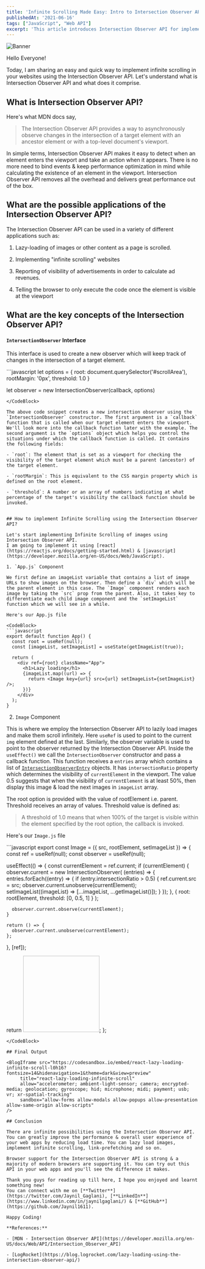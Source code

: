 ```yaml
---
title: 'Infinite Scrolling Made Easy: Intro to Intersection Observer API'
publishedAt: '2021-06-16'
tags: ["JavaScript", "Web API"]
excerpt: 'This article introduces Intersection Observer API for implementing infinite scrolling'
---
```


![Banner](static/images/blog/intersection_observer_banner.jpeg)


Hello Everyone!

Today, I am sharing an easy and quick way to implement infinite scrolling in your websites using the Intersection Observer API. 
Let's understand what is Intersection Observer API and what does it comprise.

## What is Intersection Observer API?

Here's what MDN docs say,
> The Intersection Observer API provides a way to asynchronously observe changes in the intersection of a target element with an ancestor element or with a top-level document's viewport.

In simple terms, Intersection Observer API makes it easy to detect when an element enters the viewport and take an action when it appears. There is no more need to bind events & keep performance optimization in mind while calculating the existence of an element in the viewport. Intersection Observer API removes all the overhead and delivers great performance out of the box. 


## What are the possible applications of the Intersection Observer API?

The Intersection Observer API can be used in a variety of different applications such as:

1. Lazy-loading of images or other content as a page is scrolled.

2. Implementing "infinite scrolling" websites

3. Reporting of visibility of advertisements in order to calculate ad revenues.

4. Telling the browser to only execute the code once the element is visible at the viewport


## What are the key concepts of the Intersection Observer API?

#### `IntersectionObserver` Interface

This interface is used to create a new observer which will keep track of changes in the intersection of a target element.

<CodeBlock>
```javascript
let options = {
  root: document.querySelector('#scrollArea'),
  rootMargin: '0px',
  threshold: 1.0
}

let observer = new IntersectionObserver(callback, options)
```
</CodeBlock>

The above code snippet creates a new intersection observer using the `IntersectionObserver` constructor. The first argument is a `callback` function that is called when our target element enters the viewport. We'll look more into the callback function later with the example. The second argument is the `options` object which helps you control the situations under which the callback function is called. It contains the following fields:

- `root`: The element that is set as a viewport for checking the visibility of the target element which must be a parent (ancestor) of the target element.

- `rootMargin`: This is equivalent to the CSS margin property which is defined on the root element.

- `threshold`: A number or an array of numbers indicating at what percentage of the target's visibility the callback function should be invoked.


## How to implement Infinite Scrolling using the Intersection Observer API?

Let's start implementing Infinite Scrolling of images using Intersection Observer API.
I am going to implement it using [react](https://reactjs.org/docs/getting-started.html) & [javascript](https://developer.mozilla.org/en-US/docs/Web/JavaScript). 

1. `App.js` Component

We first define an imageList variable that contains a list of image URLs to show images on the browser. Then define a `div` which will be the parent element in this case. The `Image` component renders each image by taking the `src` prop from the parent. Also, it takes key to differentiate each child image component and the `setImageList` function which we will see in a while.

Here's our App.js file

<CodeBlock>
```javascript
export default function App() {
  const root = useRef(null);
  const [imageList, setImageList] = useState(getImageList(true));

  return (
    <div ref={root} className="App">
      <h1>Lazy loading</h1>
      {imageList.map((url) => {
        return <Image key={url} src={url} setImageList={setImageList} />;
      })}
    </div>
  );
}
```
</CodeBlock>

2. `Image` Component

This is where we employ the Intersection Observer API to lazily load images and make them scroll infinitely.  Here `useRef` is used to point to the current `img` element defined at the last. Similarly, the observer variable is used to point to the observer returned by the Intersection Observer API. Inside the `useEffect()` we call the `IntersectionObserver` constructor and pass a callback function. This function receives a `entries` array which contains a list of [`IntersectionObserverEntry`](https://developer.mozilla.org/en-US/docs/Web/API/IntersectionObserverEntry) objects. It has `intersectionRatio` property which determines the visibility of `currentElement` in the viewport. The value 0.5 suggests that when the visibility of `currentElement` is at least 50%, then display this image & load the next images in `imageList` array.

The root option is provided with the value of rootElement i.e. parent. Threshold receives an array of values. Threshold value is defined as:
 
> A threshold of 1.0 means that when 100% of the target is visible within the element specified by the root option, the callback is invoked.

Here's our `Image.js` file

<CodeBlock>
```javascript
export const Image = ({ src, rootElement, setImageList }) => {
  const ref = useRef(null);
  const observer = useRef(null);

  useEffect(() => {
    const currentElement = ref.current;
    if (currentElement) {
      observer.current = new IntersectionObserver(
        (entries) => {
          entries.forEach((entry) => {
            if (entry.intersectionRatio > 0.5) {
              ref.current.src = src;
              observer.current.unobserve(currentElement);
              setImageList((imageList) => [...imageList, ...getImageList()]);
            }
          });
        },
        {
          root: rootElement,
          threshold: [0, 0.5, 1]
        }
      );

      observer.current.observe(currentElement);
    }

    return () => {
      observer.current.unobserve(currentElement);
    };
  }, [ref]);

  return <img ref={ref} width="200px" height="200px" alt="" />;
};
```
</CodeBlock>

## Final Output

<BlogIframe src="https://codesandbox.io/embed/react-lazy-loading-infinite-scroll-l0h16?fontsize=14&hidenavigation=1&theme=dark&view=preview"     
     title="react-lazy-loading-infinite-scroll"
     allow="accelerometer; ambient-light-sensor; camera; encrypted-media; geolocation; gyroscope; hid; microphone; midi; payment; usb; vr; xr-spatial-tracking"
     sandbox="allow-forms allow-modals allow-popups allow-presentation allow-same-origin allow-scripts"
/>

## Conclusion

There are infinite possibilities using the Intersection Observer API. You can greatly improve the performance & overall user experience of your web apps by reducing load time. You can lazy load images, implement infinite scrolling, link-prefetching and so on.

Browser support for the Intersection Observer API is strong & a majority of modern browsers are supporting it. You can try out this API in your web apps and you'll see the difference it makes.

Thank you guys for reading up till here, I hope you enjoyed and learnt something new! 
You can connect with me on [**Twitter**](https://twitter.com/Jaynil_Gaglani), [**LinkedIn**](https://www.linkedin.com/in/jaynilgaglani/) & [**GitHub**](https://github.com/Jaynil1611). 

Happy Coding!

**References:**

- [MDN - Intersection Observer API](https://developer.mozilla.org/en-US/docs/Web/API/Intersection_Observer_API)

- [LogRocket](https://blog.logrocket.com/lazy-loading-using-the-intersection-observer-api/)
